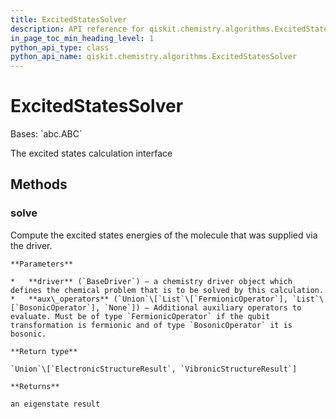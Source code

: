 ```yaml
---
title: ExcitedStatesSolver
description: API reference for qiskit.chemistry.algorithms.ExcitedStatesSolver
in_page_toc_min_heading_level: 1
python_api_type: class
python_api_name: qiskit.chemistry.algorithms.ExcitedStatesSolver
---
```


# ExcitedStatesSolver

<Class id="qiskit.chemistry.algorithms.ExcitedStatesSolver" github="https://github.com/qiskit-community/qiskit-aqua/tree/stable/0.9/qiskit/chemistry/algorithms/excited_states_solvers/excited_states_solver.py" signature="ExcitedStatesSolver">
  Bases: `abc.ABC`

  The excited states calculation interface

  ## Methods

  ### solve

  <Function id="qiskit.chemistry.algorithms.ExcitedStatesSolver.solve" signature="abstract ExcitedStatesSolver.solve(driver, aux_operators=None)">
    Compute the excited states energies of the molecule that was supplied via the driver.

    **Parameters**

    *   **driver** (`BaseDriver`) – a chemistry driver object which defines the chemical problem that is to be solved by this calculation.
    *   **aux\_operators** (`Union`\[`List`\[`FermionicOperator`], `List`\[`BosonicOperator`], `None`]) – Additional auxiliary operators to evaluate. Must be of type `FermionicOperator` if the qubit transformation is fermionic and of type `BosonicOperator` it is bosonic.

    **Return type**

    `Union`\[`ElectronicStructureResult`, `VibronicStructureResult`]

    **Returns**

    an eigenstate result
  </Function>
</Class>

